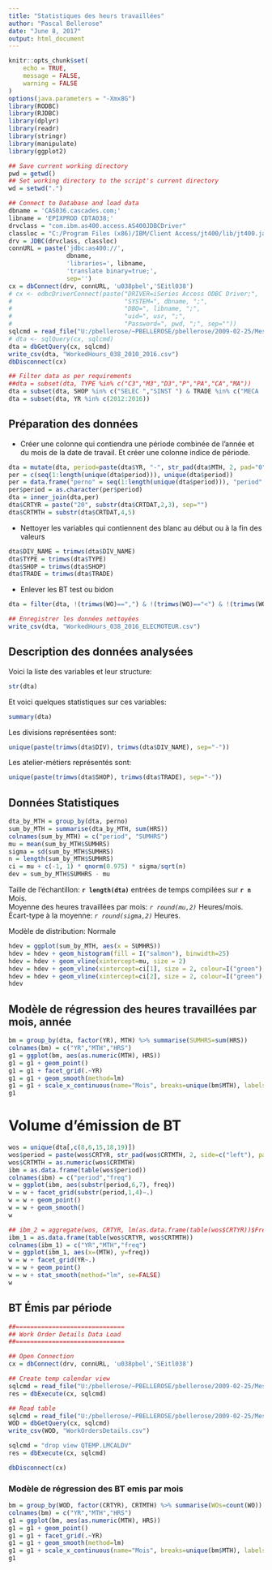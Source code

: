 ```yaml
---
title: "Statistiques des heurs travaillées"
author: "Pascal Bellerose"
date: "June 8, 2017"
output: html_document
---
```


```r
knitr::opts_chunk$set(
	echo = TRUE,
	message = FALSE,
	warning = FALSE
)
options(java.parameters = "-Xmx8G")
library(RODBC)
library(RJDBC)
library(dplyr)
library(readr)
library(stringr)
library(manipulate)
library(ggplot2)
```


```r
## Save current working directory
pwd = getwd()
## Set working directory to the script's current directory
wd = setwd(".")

## Connect to Database and load data
dbname = 'CAS036.cascades.com;'
libname = 'EPIXPROD CDTA038;'
drvclass = "com.ibm.as400.access.AS400JDBCDriver"
classloc = "C:/Program Files (x86)/IBM/Client Access/jt400/lib/jt400.jar"
drv = JDBC(drvclass, classloc)
connURL = paste('jdbc:as400://',
                dbname, 
                'libraries=', libname, 
                'translate binary=true;',
                sep='')
cx = dbConnect(drv, connURL, 'u038pbel','SEitl038')
# cx <- odbcDriverConnect(paste("DRIVER=iSeries Access ODBC Driver;",
#                               "SYSTEM=", dbname, ";",
#                               "DBQ=", libname, ";",
#                               "uid=", usr, ";",
#                               "Password=", pwd, ";", sep=""))
sqlcmd = read_file("U:/pbellerose/~PBELLEROSE/pbellerose/2009-02-25/Mes documents/~WinSQL/SAGE/WorkedHoursHistory.sql")
# dta <- sqlQuery(cx, sqlcmd)
dta = dbGetQuery(cx, sqlcmd)
write_csv(dta, "WorkedHours_038_2010_2016.csv")
dbDisconnect(cx)
```


```r
## Filter data as per requirements
##dta = subset(dta, TYPE %in% c("C3","M3","D3","P","PA","CA","MA"))
dta = subset(dta, SHOP %in% c("SELEC ","SINST ") & TRADE %in% c("MECA  ","MOTEUR"))
dta = subset(dta, YR %in% c(2012:2016))
``` 

## Préparation des données  
* Créer une colonne qui contiendra une période combinée de l'année et du mois de la date de travail.  Et créer une colonne indice de période. 
```r
dta = mutate(dta, period=paste(dta$YR, "-", str_pad(dta$MTH, 2, pad="0"), sep=""))
per = c(seq(1:length(unique(dta$period))), unique(dta$period))
per = data.frame("perno" = seq(1:length(unique(dta$period))), "period" = unique(dta$period))
per$period = as.character(per$period)
dta = inner_join(dta,per)
dta$CRTYR = paste("20", substr(dta$CRTDAT,2,3), sep="")
dta$CRTMTH = substr(dta$CRTDAT,4,5)
```

* Nettoyer les variables qui contiennent des blanc au début ou à la fin des valeurs
```r
dta$DIV_NAME = trimws(dta$DIV_NAME)
dta$TYPE = trimws(dta$TYPE)
dta$SHOP = trimws(dta$SHOP)
dta$TRADE = trimws(dta$TRADE)
```

* Enlever les BT test ou bidon
```r
dta = filter(dta, !(trimws(WO)==",") & !(trimws(WO)=="<") & !(trimws(WO)=="*"))
```

```r
## Enregistrer les données nettoyées
write_csv(dta, "WorkedHours_038_2016_ELECMOTEUR.csv")
```
## Description des données analysées

Voici la liste des variables et leur structure:  
```r
str(dta)
```

Et voici quelques statistiques sur ces variables:  
```r
summary(dta)
```


Les divisions représentées sont:
```r
unique(paste(trimws(dta$DIV), trimws(dta$DIV_NAME), sep="-"))
```  

Les atelier-métiers représentés sont:
```r
unique(paste(trimws(dta$SHOP), trimws(dta$TRADE), sep="-"))
```  


## Données Statistiques

```r
dta_by_MTH = group_by(dta, perno)
sum_by_MTH = summarise(dta_by_MTH, sum(HRS))
colnames(sum_by_MTH) = c("period", "SUMHRS")
mu = mean(sum_by_MTH$SUMHRS)
sigma = sd(sum_by_MTH$SUMHRS)
n = length(sum_by_MTH$SUMHRS)
ci = mu + c(-1, 1) * qnorm(0.975) * sigma/sqrt(n)
dev = sum_by_MTH$SUMHRS - mu
```

Taille de l'échantillon:  **`r length(dta)`** entrées de temps compilées sur **`r n`** Mois.  
Moyenne des heures travaillées par mois:  *`r round(mu,2)`* Heures/mois.  
Écart-type à la moyenne:  *`r round(sigma,2)`* Heures.  

Modèle de distribution: Normale
```r
hdev = ggplot(sum_by_MTH, aes(x = SUMHRS))
hdev = hdev + geom_histogram(fill = I("salmon"), binwidth=25)
hdev = hdev + geom_vline(xintercept=mu, size = 2)
hdev = hdev + geom_vline(xintercept=ci[1], size = 2, colour=I("green"), linetype=2)
hdev = hdev + geom_vline(xintercept=ci[2], size = 2, colour=I("green"), linetype=2)
hdev
```	

## Modèle de régression des heures travaillées par mois, année
```r
bm = group_by(dta, factor(YR), MTH) %>% summarise(SUMHRS=sum(HRS))
colnames(bm) = c("YR","MTH","HRS")
g1 = ggplot(bm, aes(as.numeric(MTH), HRS))
g1 = g1 + geom_point()
g1 = g1 + facet_grid(.~YR)
g1 = g1 + geom_smooth(method=lm)
g1 = g1 + scale_x_continuous(name="Mois", breaks=unique(bm$MTH), labels=c("J","F","M","A","M","J","J","A","S","O","N","D"))
g1

```

# Volume d'émission de BT
```r
wos = unique(dta[,c(8,6,15,18,19)])
wos$period = paste(wos$CRTYR, str_pad(wos$CRTMTH, 2, side=c("left"), pad="0"), sep="-")
wos$CRTMTH = as.numeric(wos$CRTMTH)
ibm = as.data.frame(table(wos$period))
colnames(ibm) = c("period","freq")
w = ggplot(ibm, aes(substr(period,6,7), freq))
w = w + facet_grid(substr(period,1,4)~.)
w = w + geom_point()
w = w + geom_smooth()
w

```

```r
## ibm_2 = aggregate(wos, CRTYR, lm(as.data.frame(table(wos$CRTYR))$Freq~unique(wos$CRTYR)))
ibm_1 = as.data.frame(table(wos$CRTYR, wos$CRTMTH))
colnames(ibm_1) = c("YR","MTH","freq")
w = ggplot(ibm_1, aes(x=(MTH), y=freq))
w = w + facet_grid(YR~.)
w = w + geom_point()
w = w + stat_smooth(method="lm", se=FALSE)
w

```

## BT Émis par période  

```r
##==============================
## Work Order Details Data Load
##==============================

## Open Connection
cx = dbConnect(drv, connURL, 'u038pbel','SEitl038')

## Create temp calendar view
sqlcmd = read_file("U:/pbellerose/~PBELLEROSE/pbellerose/2009-02-25/Mes documents/~WinSQL/SAGE/VEW_LMCALDV.sql")
res = dbExecute(cx, sqlcmd)

## Read table
sqlcmd = read_file("U:/pbellerose/~PBELLEROSE/pbellerose/2009-02-25/Mes documents/~WinSQL/SAGE/WorkOrdersDetails.sql")
WOD = dbGetQuery(cx, sqlcmd)
write_csv(WOD, "WorkOrdersDetails.csv")

sqlcmd = "drop view QTEMP.LMCALDV"
res = dbExecute(cx, sqlcmd)

dbDisconnect(cx)
```

### Modèle de régression des BT emis par mois
```r
bm = group_by(WOD, factor(CRTYR), CRTMTH) %>% summarise(WOs=count(WO))
colnames(bm) = c("YR","MTH","HRS")
g1 = ggplot(bm, aes(as.numeric(MTH), HRS))
g1 = g1 + geom_point()
g1 = g1 + facet_grid(.~YR)
g1 = g1 + geom_smooth(method=lm)
g1 = g1 + scale_x_continuous(name="Mois", breaks=unique(bm$MTH), labels=c("J","F","M","A","M","J","J","A","S","O","N","D"))
g1

```
